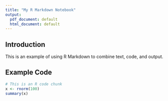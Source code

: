 ```yaml
---
title: "My R Markdown Notebook"
output:
  pdf_document: default
  html_document: default
---
```


## Introduction

This is an example of using R Markdown to combine text, code, and output.

## Example Code

```r
# This is an R code chunk
x <- rnorm(100)
summary(x)
```